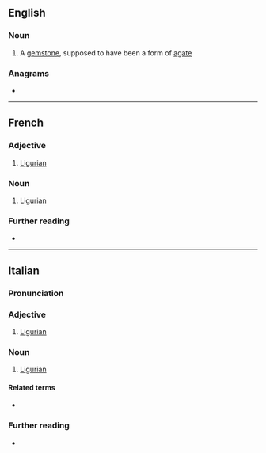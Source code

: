{{also|lígure|Ligure}}
==English==

===Noun===
{{en-noun}}

# {{lb|en|obsolete}} A [[gemstone]], supposed to have been a form of [[agate]]

===Anagrams===
* {{anagrams|en|a=egilru|gluier|guiler|reguli|uglier}}
----
==French==

===Adjective===
{{fr-adj}}

# [[Ligurian]]
===Noun===
{{fr-noun|m|-}}

# [[Ligurian]]

===Further reading===
* {{R:TLFi}}

----

==Italian==

===Pronunciation===
{{it-pr|lìgure}}

===Adjective===
{{it-adj}}

# [[Ligurian]]

===Noun===
{{it-noun|mf}}

# [[Ligurian]]

====Related terms====
* {{l|it|Liguria}}

===Further reading===
* {{R:it:Treccani}}

{{C|it|Demonyms}}